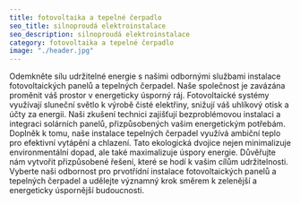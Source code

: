 ```yaml
---
title: fotovoltaika a tepelné čerpadlo 
seo_title: silnoproudá elektroinstalace
seo_description: silnoproudá elektroinstalace
category: fotovoltaika a tepelné čerpadlo
image: "./header.jpg"
---
```

<p>
Odemkněte sílu udržitelné energie s našimi odbornými službami instalace fotovoltaických panelů a tepelných čerpadel. Naše společnost je zavázána proměnit váš prostor v energeticky úsporný ráj. Fotovoltaické systémy využívají sluneční světlo k výrobě čisté elektřiny, snižují váš uhlíkový otisk a účty za energii. Naši zkušení technici zajišťují bezproblémovou instalaci a integraci solárních panelů, přizpůsobených vašim energetickým potřebám. Doplněk k tomu, naše instalace tepelných čerpadel využívá ambiční teplo pro efektivní vytápění a chlazení. Tato ekologická dvojice nejen minimalizuje environmentální dopad, ale také maximalizuje úspory energie. Důvěřujte nám vytvořit přizpůsobené řešení, které se hodí k vašim cílům udržitelnosti. Vyberte naši odbornost pro prvotřídní instalace fotovoltaických panelů a tepelných čerpadel a udělejte významný krok směrem k zelenější a energeticky úspornější budoucnosti.
</p>